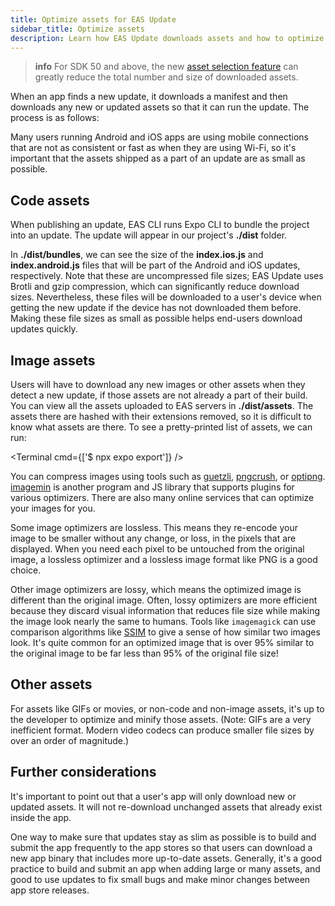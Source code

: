 ```yaml
---
title: Optimize assets for EAS Update
sidebar_title: Optimize assets
description: Learn how EAS Update downloads assets and how to optimize them for download size.
---
```



> **info** For SDK 50 and above, the new [asset selection feature](/eas-update/asset-selection) can greatly reduce the total number and size of downloaded assets.

When an app finds a new update, it downloads a manifest and then downloads any new or updated assets so that it can run the update. The process is as follows:

<ImageSpotlight alt="Update download timeline" src="/static/images/eas-update/process.png" />

Many users running Android and iOS apps are using mobile connections that are not as consistent or fast as when they are using Wi-Fi, so it's important that the assets shipped as a part of an update are as small as possible.

## Code assets

When publishing an update, EAS CLI runs Expo CLI to bundle the project into an update. The update will appear in our project's **./dist** folder.

In **./dist/bundles**, we can see the size of the **index.ios.js** and **index.android.js** files that will be part of the Android and iOS updates, respectively. Note that these are uncompressed file sizes; EAS Update uses Brotli and gzip compression, which can significantly reduce download sizes. Nevertheless, these files will be downloaded to a user's device when getting the new update if the device has not downloaded them before. Making these file sizes as small as possible helps end-users download updates quickly.

## Image assets

Users will have to download any new images or other assets when they detect a new update, if those assets are not already a part of their build. You can view all the assets uploaded to EAS servers in **./dist/assets**. The assets there are hashed with their extensions removed, so it is difficult to know what assets are there. To see a pretty-printed list of assets, we can run:

<Terminal cmd={['$ npx expo export']} />

You can compress images using tools such as [guetzli](https://github.com/google/guetzli), [pngcrush](https://pmt.sourceforge.io/pngcrush/), or [optipng](http://optipng.sourceforge.net/). [imagemin](https://github.com/imagemin/imagemin) is another program and JS library that supports plugins for various optimizers. There are also many online services that can optimize your images for you.

Some image optimizers are lossless. This means they re-encode your image to be smaller without any change, or loss, in the pixels that are displayed. When you need each pixel to be untouched from the original image, a lossless optimizer and a lossless image format like PNG is a good choice.

Other image optimizers are lossy, which means the optimized image is different than the original image. Often, lossy optimizers are more efficient because they discard visual information that reduces file size while making the image look nearly the same to humans. Tools like `imagemagick` can use comparison algorithms like [SSIM](https://en.wikipedia.org/wiki/Structural_similarity) to give a sense of how similar two images look. It's quite common for an optimized image that is over 95% similar to the original image to be far less than 95% of the original file size!

## Other assets

For assets like GIFs or movies, or non-code and non-image assets, it's up to the developer to optimize and minify those assets. (Note: GIFs are a very inefficient format. Modern video codecs can produce smaller file sizes by over an order of magnitude.)

## Further considerations

It's important to point out that a user's app will only download new or updated assets. It will not re-download unchanged assets that already exist inside the app.

One way to make sure that updates stay as slim as possible is to build and submit the app frequently to the app stores so that users can download a new app binary that includes more up-to-date assets. Generally, it's a good practice to build and submit an app when adding large or many assets, and good to use updates to fix small bugs and make minor changes between app store releases.

